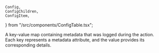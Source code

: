 	Config,
	ConfigChildren,
	ConfigItem,
} from "/src/components/ConfigTable.tsx";

<Config>
	<ConfigItem title="actions.ngrok.log.metadata" type="object">
		<p>
			A key-value map containing metadata that was logged during the action.
			Each key represents a metadata attribute, and the value provides its
			corresponding details.
		</p>
	</ConfigItem>
</Config>
